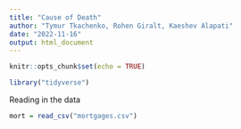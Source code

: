 ```yaml
---
title: "Cause of Death"
author: "Tymur Tkachenko, Rohen Giralt, Kaeshev Alapati"
date: "2022-11-16"
output: html_document
---
```


```r
knitr::opts_chunk$set(echo = TRUE)
```

```r
library("tidyverse")
```

Reading in the data
```r
mort = read_csv("mortgages.csv")
```